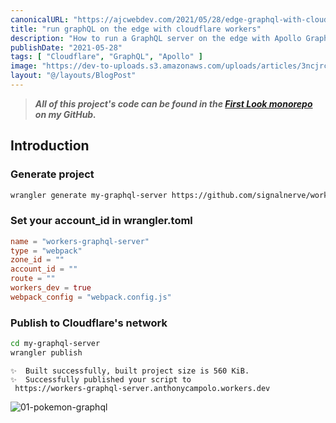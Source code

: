 ```yaml
---
canonicalURL: "https://ajcwebdev.com/2021/05/28/edge-graphql-with-cloudflare-workers"
title: "run graphQL on the edge with cloudflare workers"
description: "How to run a GraphQL server on the edge with Apollo GraphQL, Cloudflare Workers, Webpack, and Wrangler."
publishDate: "2021-05-28"
tags: [ "Cloudflare", "GraphQL", "Apollo" ]
image: "https://dev-to-uploads.s3.amazonaws.com/uploads/articles/3ncjrcfgmnx1qgdsr50h.png"
layout: "@/layouts/BlogPost"
---
```


> ___All of this project's code can be found in the [First Look monorepo](https://github.com/ajcwebdev/a-first-look/tree/main/deployment/cloudflare-graphql/) on my GitHub.___

## Introduction

### Generate project

```bash
wrangler generate my-graphql-server https://github.com/signalnerve/workers-graphql-server
```

### Set your account_id in wrangler.toml

```toml
name = "workers-graphql-server"
type = "webpack"
zone_id = ""
account_id = ""
route = ""
workers_dev = true
webpack_config = "webpack.config.js"
```

### Publish to Cloudflare's network

```bash
cd my-graphql-server
wrangler publish
```

```
✨  Built successfully, built project size is 560 KiB.
✨  Successfully published your script to
 https://workers-graphql-server.anthonycampolo.workers.dev
```

![01-pokemon-graphql](https://dev-to-uploads.s3.amazonaws.com/uploads/articles/mxhczudxzft7uek4ft3d.png)